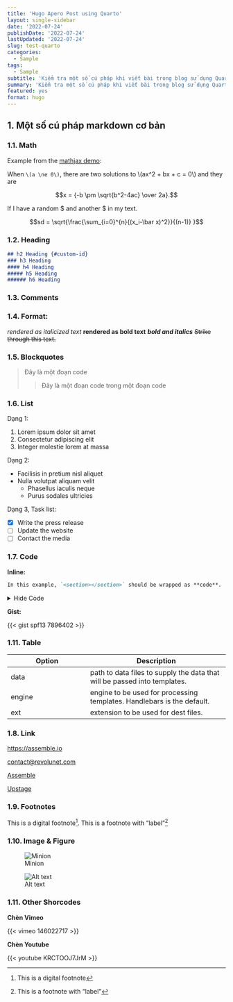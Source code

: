 ```yaml
---
title: 'Hugo Apero Post using Quarto'
layout: single-sidebar
date: '2022-07-24'
publishDate: '2022-07-24'
lastUpdated: '2022-07-24'
slug: test-quarto
categories:
  - Sample
tags:
  - Sample
subtitle: 'Kiểm tra một số cú pháp khi viết bài trong blog sử dụng Quarto.'
summary: 'Kiểm tra một số cú pháp khi viết bài trong blog sử dụng Quarto.'
featured: yes
format: hugo
---
```


## 1. Một số cú pháp markdown cơ bản

### 1.1. Math

Example from the [mathjax demo](https://www.mathjax.org/#demo):

When `\(a \ne 0\)`, there are two solutions to \\(ax^2 + bx + c = 0\\) and they are

$$x = {-b \pm \sqrt{b^2-4ac} \over 2a}.$$

If I have a random $ and another $ in my text.

$$sd = \sqrt{\frac{\sum_{i=0}^{n}{(x_i-\bar x)^2}}{(n-1)} }$$

### 1.2. Heading

``` markdown
## h2 Heading {#custom-id}
### h3 Heading
#### h4 Heading
##### h5 Heading
###### h6 Heading
```

### 1.3. Comments

<!--
This is a comment
-->

### 1.4. Format:

*rendered as italicized text* **rendered as bold text** ***bold and italics*** ~~Strike through this text.~~

### 1.5. Blockquotes

> Đây là một đoạn code
>
> > Đây là một đoạn code trong một đoạn code

### 1.6. List

Dạng 1:

1.  Lorem ipsum dolor sit amet
2.  Consectetur adipiscing elit
3.  Integer molestie lorem at massa

Dạng 2:

-   Facilisis in pretium nisl aliquet
-   Nulla volutpat aliquam velit
    -   Phasellus iaculis neque
    -   Purus sodales ultricies

Dạng 3, Task list:

-   [x] Write the press release
-   [ ] Update the website
-   [ ] Contact the media

### 1.7. Code

**Inline:**

``` markdown
In this example, `<section></section>` should be wrapped as **code**.
```

<details>
<summary>
Hide Code
</summary>

Lạ nhỉ

```python
import matplotlib.pyplot as plt
import numpy as np

t = np.arange(0.0, 2.0, 0.01)
s = 1 + np.sin(2*np.pi*t)
plt.plot(t, s)

plt.xlabel('time (s)')
plt.ylabel('voltage (mV)')
plt.title('About as simple as it gets, folks')
plt.grid(True)
plt.savefig("test.png")
plt.show()
```

Không hiểu thấu

</details>

**Gist:**

{{< gist spf13 7896402 >}}

### 1.11. Table

| Option | Description                                                               |
|--------------------------|----------------------------------------------|
| data   | path to data files to supply the data that will be passed into templates. |
| engine | engine to be used for processing templates. Handlebars is the default.    |
| ext    | extension to be used for dest files.                                      |

### 1.8. Link

<https://assemble.io>

[contact\@revolunet.com](mailto:contact@revolunet.com)

[Assemble](https://assemble.io)

[Upstage](https://github.com/upstage/ "Visit Upstage!")

### 1.9. Footnotes

This is a digital footnote[^1]. This is a footnote with "label"[^2]

[^1]: This is a digital footnote

[^2]: This is a footnote with "label"

### 1.10. Image & Figure

![Minion](https://octodex.github.com/images/minion.png)

![Alt text](https://octodex.github.com/images/stormtroopocat.jpg "The Stormtroopocat")

### 1.11. Other Shorcodes

**Chèn Vimeo**

{{< vimeo 146022717 >}}

**Chèn Youtube**

{{< youtube KRCTOOJ7JrM >}}